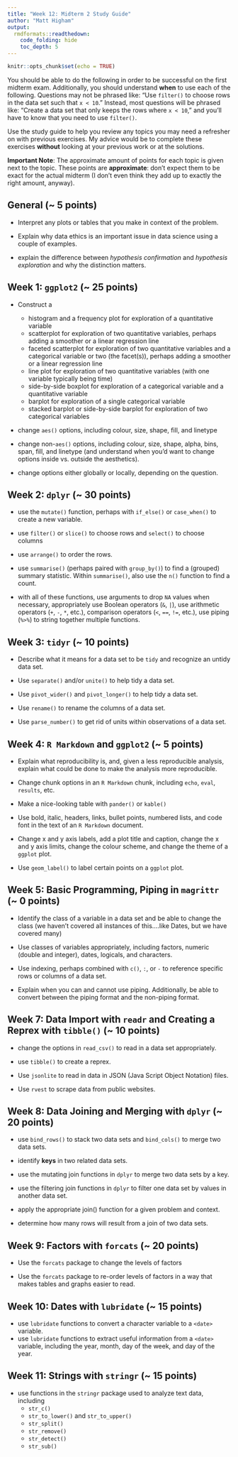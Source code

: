 ```yaml
---
title: "Week 12: Midterm 2 Study Guide"
author: "Matt Higham"
output: 
  rmdformats::readthedown:
    code_folding: hide
    toc_depth: 5
---
```


```r
knitr::opts_chunk$set(echo = TRUE)
```

You should be able to do the following in order to be successful on the first midterm exam. Additionally, you should understand __when__ to use each of the following. Questions may not be phrased like: "Use `filter()` to choose rows in the data set such that `x < 10`." Instead, most questions will be phrased like: "Create a data set that only keeps the rows where `x < 10`," and you'll have to know that you need to use `filter()`.

Use the study guide to help you review any topics you may need a refresher on with previous exercises. My advice would be to complete these exercises __without__ looking at your previous work or at the solutions.

__Important Note__: The approximate amount of points for each topic is given next to the topic. These points are __approximate__: don't expect them to be exact for the actual midterm (I don't even think they add up to exactly the right amount, anyway).

## General (~ 5 points)

* Interpret any plots or tables that you make in context of the problem.

* Explain why data ethics is an important issue in data science using a couple of examples.

* explain the difference between _hypothesis confirmation_ and _hypothesis exploration_ and why the distinction matters.

## Week 1: `ggplot2` (~ 25 points)

* Construct a 
    * histogram and a frequency plot for exploration of a quantitative variable
    * scatterplot for exploration of two quantitative variables, perhaps adding a smoother or a linear regression line
    * faceted scatterplot for exploration of two quantitative variables and a categorical variable or two (the facet(s)), perhaps adding a smoother or a linear regression line
    * line plot for exploration of two quantitative variables (with one variable typically being time)
    * side-by-side boxplot for exploration of a categorical variable and a quantitative variable
    * barplot for exploration of a single categorical variable
    * stacked barplot or side-by-side barplot for exploration of two categorical variables
    
* change `aes()` options, including colour, size, shape, fill, and linetype

* change non-`aes()` options, including colour, size, shape, alpha, bins, span, fill, and linetype (and understand when you'd want to change options inside vs. outside the aesthetics).

* change options either globally or locally, depending on the question.

## Week 2: `dplyr` (~ 30 points) 

* use the `mutate()` function, perhaps with `if_else()` or `case_when()` to create a new variable.

* use `filter()` or `slice()` to choose rows and `select()` to choose columns

* use `arrange()` to order the rows.

* use `summarise()` (perhaps paired with `group_by()`) to find a (grouped) summary statistic. Within `summarise()`, also use the `n()` function to find a count. 

* with all of these functions, use arguments to drop `NA` values when necessary, appropriately use Boolean operators (`&`, `|`), use arithmetic operators (`+`, `-`, `*`, etc.), comparison operators (`<`, `==`, `!=`, etc.), use piping (`%>%`) to string together multiple functions.

## Week 3: `tidyr` (~ 10 points)

* Describe what it means for a data set to be `tidy` and recognize an untidy data set.

* Use `separate()` and/or `unite()` to help tidy a data set.

* Use `pivot_wider()` and `pivot_longer()` to help tidy a data set.

* Use `rename()` to rename the columns of a data set.

* Use `parse_number()` to get rid of units within observations of a data set.

## Week 4: `R Markdown` and `ggplot2` (~ 5 points)

* Explain what reproducibility is, and, given a less reproducible analysis, explain what could be done to make the analysis more reproducible.

* Change chunk options in an `R Markdown` chunk, including `echo`, `eval`, `results`, etc.

* Make a nice-looking table with `pander()` or `kable()`

* Use bold, italic, headers, links, bullet points, numbered lists, and code font in the text of an `R Markdown` document.

* Change x and y axis labels, add a plot title and caption, change the x and y axis limits, change the colour scheme, and change the theme of a `ggplot` plot.

* Use `geom_label()` to label certain points on a `ggplot` plot.

## Week 5: Basic Programming, Piping in `magrittr` (~ 0 points)

* Identify the class of a variable in a data set and be able to change the class (we haven't covered all instances of this....like Dates, but we have covered many)

* Use classes of variables appropriately, including factors, numeric (double and integer), dates, logicals, and characters.

* Use indexing, perhaps combined with `c()`, `:`, or `-` to reference specific rows or columns of a data set.

* Explain when you can and cannot use piping. Additionally, be able to convert between the piping format and the non-piping format.

## Week 7: Data Import with `readr` and Creating a Reprex with `tibble()` (~ 10 points)

* change the options in `read_csv()` to read in a data set appropriately.

* use `tibble()` to create a reprex.

* Use `jsonlite` to read in data in JSON (Java Script Object Notation) files.

* Use `rvest` to scrape data from public websites.

## Week 8: Data Joining and Merging with `dplyr` (~ 20 points)

* use `bind_rows()` to stack two data sets and `bind_cols()` to merge two data sets.

* identify __keys__ in two related data sets.

* use the mutating join functions in `dplyr` to merge two data sets by a key.

* use the filtering join functions in `dplyr` to filter one data set by values in another data set.

* apply the appropriate join() function for a given problem and context.

* determine how many rows will result from a join of two data sets.

## Week 9: Factors with `forcats` (~ 20 points)

* Use the `forcats` package to change the levels of factors

* Use the `forcats` package to re-order levels of factors in a way that makes tables and graphs easier to read.

## Week 10: Dates with `lubridate` (~ 15 points)

* use `lubridate` functions to convert a character variable to a `<date>` variable.
* use `lubridate` functions to extract useful information from a `<date>` variable, including the year, month, day of the week, and day of the year.

## Week 11: Strings with `stringr` (~ 15 points)

* use functions in the `stringr` package used to analyze text data, including
    * `str_c()`
    * `str_to_lower()` and `str_to_upper()`
    * `str_split()`
    * `str_remove()`
    * `str_detect()`
    * `str_sub()`
    
    
